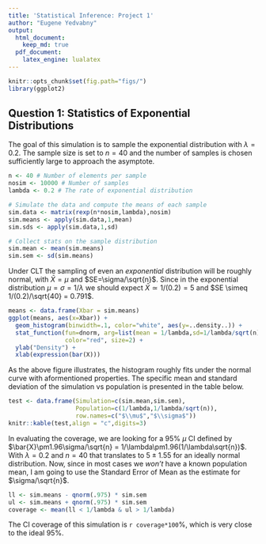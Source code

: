 ```yaml
---
title: 'Statistical Inference: Project 1'
author: "Eugene Yedvabny"
output:
  html_document:
    keep_md: true
  pdf_document:
    latex_engine: lualatex
---
```


```r
knitr::opts_chunk$set(fig.path="figs/")
library(ggplot2)
```

## Question 1: Statistics of Exponential Distributions

The goal of this simulation is to sample the exponential distribution with $\lambda=0.2$. The sample size is set to $n=40$ and the number of samples is chosen sufficiently large to approach the asymptote.

```r
n <- 40 # Number of elements per sample
nosim <- 10000 # Number of samples
lambda <- 0.2 # The rate of exponential distribution

# Simulate the data and compute the means of each sample
sim.data <- matrix(rexp(n*nosim,lambda),nosim)
sim.means <- apply(sim.data,1,mean)
sim.sds <- apply(sim.data,1,sd)

# Collect stats on the sample distribution
sim.mean <- mean(sim.means)
sim.sem <- sd(sim.means)
```

Under CLT the sampling of even an _exponential_ distribution will be roughly normal, with $\bar{X}=\mu$ and $SE=\sigma/\sqrt{n}$. Since in the exponential distribution $\mu=\sigma=1/\lambda$ we should expect $\bar{X} \simeq 1/(0.2) = 5$ and $SE \simeq 1/(0.2)/\sqrt{40} = 0.791$.

```r
means <- data.frame(Xbar = sim.means)
ggplot(means, aes(x=Xbar)) +
  geom_histogram(binwidth=.1, color="white", aes(y=..density..)) +
  stat_function(fun=dnorm, arg=list(mean = 1/lambda,sd=1/lambda/sqrt(n)), 
                color="red", size=2) + 
  ylab("Density") +
  xlab(expression(bar(X)))
```

As the above figure illustrates, the histogram roughly fits under the normal curve with aformentioned properties. The specific mean and standard deviation of the simulation vs population is presented in the table below.

```r
test <- data.frame(Simulation=c(sim.mean,sim.sem),
                   Population=c(1/lambda,1/lambda/sqrt(n)),
                   row.names=c("$\\mu$","$\\sigma$"))
knitr::kable(test,align = "c",digits=3)
```

In evaluating the coverage, we are looking for a 95% $\mu$ CI defined by $\bar{X}\pm1.96\sigma/\sqrt{n} = 1/\lambda\pm1.96(1/\lambda\sqrt{n})$. With $\lambda=0.2$ and $n=40$ that translates to $5\pm1.55$ for an ideally normal distribution. Now, since in most cases we _won't_ have a known population mean, I am going to use the Standard Error of Mean as the estimate for $\sigma/\sqrt{n}$. 

```r
ll <- sim.means - qnorm(.975) * sim.sem
ul <- sim.means + qnorm(.975) * sim.sem
coverage <- mean(ll < 1/lambda & ul > 1/lambda)
```

The CI coverage of this simulation is `r coverage*100`%, which is very close to the ideal 95%.
